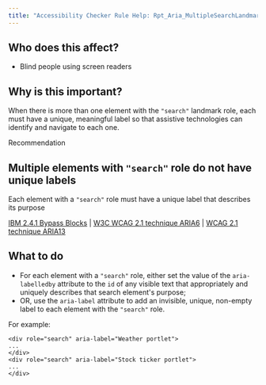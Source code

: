 ```yaml
---
title: "Accessibility Checker Rule Help: Rpt_Aria_MultipleSearchLandmarks"
---
```


<div className="toolHelp">
<Row>
<Column colLg={5} colMd={3} colSm={4} className="toolLeft">

## Who does this affect?
* Blind people using screen readers

## Why is this important?

When there is more than one element with the `"search"` landmark role, each must have a unique, meaningful label so that assistive technologies can identify and navigate to each one.

</Column>
<Column colLg={11} colMd={5} colSm={4} className="toolMain">

<div className="level-violation">
Recommendation
</div>

## Multiple elements with `"search"` role do not have unique labels
Each element with a `"search"` role must have a unique label that describes its purpose

[IBM 2.4.1 Bypass Blocks](http://www.ibm.com/able/guidelines/ci162/bypass_blocks.html) | [W3C WCAG 2.1 technique ARIA6](https://www.w3.org/TR/2016/NOTE-WCAG20-TECHS-20161007/ARIA6.html) | [WCAG 2.1 technique ARIA13](https://www.w3.org/TR/2016/NOTE-WCAG20-TECHS-20161007/ARIA13)

<div id="elementLocation">
</div>

## What to do

* For each element with a `"search"` role, either set the value of the `aria-labelledby` attribute to the `id` of any visible text that appropriately and uniquely describes that search element's purpose;
* OR, use the `aria-label` attribute to add an invisible, unique, non-empty label to each element with the `"search"` role.

For example:
```
<div role="search" aria-label="Weather portlet">
...
</div>
<div role="search" aria-label="Stock ticker portlet">
...
</div>
```


</Column>
</Row>
</div>
